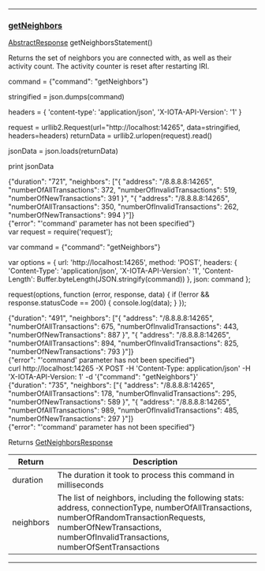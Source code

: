 
---
### [getNeighbors](https://github.com/iotaledger/iri/blob/dev/src/main/java/com/iota/iri/service/API.java#L706)
 [AbstractResponse](/javadoc/com/iota/iri/service/dto/abstractresponse/) getNeighborsStatement()

Returns the set of neighbors you are connected with, as well as their activity count. 
 The activity counter is reset after restarting IRI.

<Tabs> 

<Tab language="Python">

<Section type="request">

command = {"command": "getNeighbors"}

stringified = json.dumps(command)

headers = {
    'content-type': 'application/json',
    'X-IOTA-API-Version': '1'
}

request = urllib2.Request(url="http://localhost:14265", data=stringified, headers=headers)
returnData = urllib2.urlopen(request).read()

jsonData = json.loads(returnData)

print jsonData
</Section>

<Section type="response">
{"duration": "721", "neighbors": ["{ 
"address": "/8.8.8.8:14265", 
"numberOfAllTransactions": 372, 
"numberOfInvalidTransactions": 519, 
"numberOfNewTransactions": 391 
}", "{ 
"address": "/8.8.8.8:14265", 
"numberOfAllTransactions": 350, 
"numberOfInvalidTransactions": 262, 
"numberOfNewTransactions": 994 
}"]}
</Section>

<Section type="error">
{"error": "'command' parameter has not been specified"}
</Section>

<Tab language="NodeJS">

<Section type="request">
var request = require('request');

var command = {"command": "getNeighbors"}

var options = {
  url: 'http://localhost:14265',
  method: 'POST',
  headers: {
    'Content-Type': 'application/json',
		'X-IOTA-API-Version': '1',
    'Content-Length': Buffer.byteLength(JSON.stringify(command))
  },
  json: command
};

request(options, function (error, response, data) {
  if (!error && response.statusCode == 200) {
    console.log(data);
  }
});
</Section>

<Section type="response">
{"duration": "491", "neighbors": ["{ 
"address": "/8.8.8.8:14265", 
"numberOfAllTransactions": 675, 
"numberOfInvalidTransactions": 443, 
"numberOfNewTransactions": 887 
}", "{ 
"address": "/8.8.8.8:14265", 
"numberOfAllTransactions": 894, 
"numberOfInvalidTransactions": 825, 
"numberOfNewTransactions": 793 
}"]}
</Section>

<Section type="error">
{"error": "'command' parameter has not been specified"}
</Section>

<Tab language="cURL">

<Section type="request">
curl http://localhost:14265 
-X POST 
-H 'Content-Type: application/json' 
-H 'X-IOTA-API-Version: 1' 
-d '{"command": "getNeighbors"}'
</Section>

<Section type="response">
{"duration": "735", "neighbors": ["{ 
"address": "/8.8.8.8:14265", 
"numberOfAllTransactions": 178, 
"numberOfInvalidTransactions": 295, 
"numberOfNewTransactions": 589 
}", "{ 
"address": "/8.8.8.8:14265", 
"numberOfAllTransactions": 989, 
"numberOfInvalidTransactions": 485, 
"numberOfNewTransactions": 297 
}"]}
</Section>

<Section type="error">
{"error": "'command' parameter has not been specified"}
</Section>
</Tabs<





***

Returns [GetNeighborsResponse](/javadoc/com/iota/iri/service/dto/getneighborsresponse/)

|Return | Description |
|--|--|
| duration | The duration it took to process this command in milliseconds |
| neighbors | The list of neighbors, including the following stats: address, connectionType, numberOfAllTransactions, numberOfRandomTransactionRequests, numberOfNewTransactions, numberOfInvalidTransactions, numberOfSentTransactions |
***
